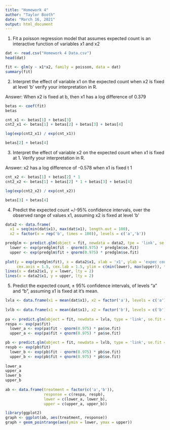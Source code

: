 ---
title: "Homework 4"
author: "Taylor Booth"
date: "March 16, 2021"
output: html_document
---

1. Fit a poisson regression model that assumes expected count is an interactive function of variables x1 and x2

```{r, echo = T}
dat <- read.csv("Homework 4 Data.csv")
head(dat)

fit <- glm(y ~ x1*x2, family = poisson, data = dat)
summary(fit)
```


2. Interpret the effect of variable x1 on the expected count when x2 is fixed at level 'b' verify your interpretation in R.


Answer: When x2 is fixed at b, then x1 has a log difference of 0.379

```{r, echo = T}
betas <- coef(fit)
betas

cnt_x1 <- betas[1] + betas[3]
cnt2_x1 <- betas[1] + betas[2] + betas[3] + betas[4]

log(exp(cnt2_x1) / exp(cnt_x1))

betas[2] + betas[4]
```


3. Interpret the effect of variable x2 on the expected count when x1 is fixed at 1. Verify your interpretation in R.


Answer: x2 has a log difference of -0.578 when x1 is fixed t 1

```{r, echo = T}
cnt_x2 <- betas[1] + betas[2] * 1 
cnt2_x2 <- betas[1] + betas[2] * 1 + betas[3] + betas[4]

log(exp(cnt2_x2) / exp(cnt_x2))

betas[3] + betas[4]
```


4. Predict the expected count +/-95% confidence intervals, over the observed range of values x1, assuming x2 is fixed at level 'b'

```{r, echo = T}
data2 <- data.frame(
  x1 = seq(min(dat$x1), max(dat$x1), length.out = 100), 
  x2 = factor(x = rep('b', times = 100)), levels = c('a','b'))

predglm <- predict.glm(object = fit, newdata = data2, tpe = 'link', se.fit = T)
  lower <- exp(predglm$fit - qnorm(0.975) * predglm$se.fit)
  upper <- exp(predglm$fit + qnorm(0.975) * predglm$se.fit)
  
plot(y = exp(predglm$fit), x = data2$x1, xlab = 'x1', ylab = 'expec count', 
     cex.axis = 1.5, cex.lab = 1.5, ylim = c(min(lower), max(upper)), type = 'l')
lines(x = data2$x1, y = lower, lty = 2)
lines(x = data2$x1, y = upper, lty = 2)
```


5. Predict the expected count, ± 95% confidence intervals, of levels "a" and "b", assuming x1 is fixed at
it's mean.

```{r, echo = T}
lvla <- data.frame(x1 = mean(dat$x1), x2 = factor('a'), levels = c('a'))
                  
lvlb <- data.frame(x1 = mean(dat$x1), x2 = factor('b'), levels = c('b'))
       
pa <- predict.glm(object = fit, newdata = lvla, type = 'link', se.fit = T)
respa <- exp(pa$fit)
  lower_a <- exp(pa$fit - qnorm(0.975) * pa$se.fit)
  upper_a <- exp(pa$fit + qnorm(0.975) * pa$se.fit)

pb <- predict.glm(object = fit, newdata = lvlb, type = 'link', se.fit = T)
respb <- exp(pb$fit)
  lower_b <- exp(pb$fit - qnorm(0.975) * pb$se.fit)
  upper_b <- exp(pb$fit + qnorm(0.975) * pb$se.fit)
  
lower_a
upper_a
lower_b
upper_b
  
ab <- data.frame(treatment = factor(c('a','b')), 
                 response = c(respa, respb), 
                 lower = c(lower_a, lower_b), 
                 upper = c(upper_a, upper_b))

library(ggplot2)
graph <- ggplot(ab, aes(treatment, response))
graph + geom_pointrange(aes(ymin = lower, ymax = upper))
```
